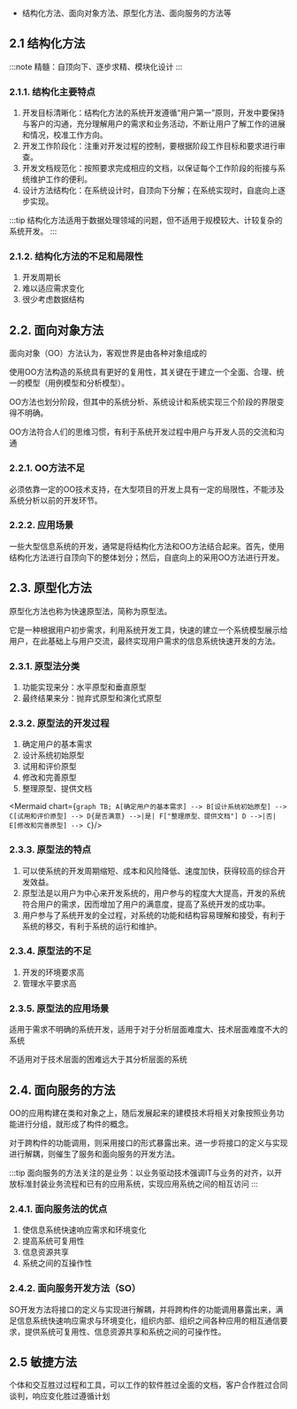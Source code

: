 
- 结构化方法、面向对象方法、原型化方法、面向服务的方法等
  
## 2.1 结构化方法
:::note
精髓：自顶向下、逐步求精、模块化设计
:::

### 2.1.1. 结构化主要特点
1. 开发目标清晰化：结构化方法的系统开发遵循“用户第一”原则，开发中要保持与客户的沟通，充分理解用户的需求和业务活动，不断让用户了解工作的进展和情况，校准工作方向。
2. 开发工作阶段化：注重对开发过程的控制，要根据阶段工作目标和要求进行审查。
3. 开发文档规范化：按照要求完成相应的文档，以保证每个工作阶段的衔接与系统维护工作的便利。
4. 设计方法结构化：在系统设计时，自顶向下分解；在系统实现时，自底向上逐步实现。

:::tip 
结构化方法适用于数据处理领域的问题，但不适用于规模较大、计较复杂的系统开发。
:::

### 2.1.2. 结构化方法的不足和局限性
1. 开发周期长
2. 难以适应需求变化
3. 很少考虑数据结构

## 2.2. 面向对象方法
面向对象（OO）方法认为，客观世界是由各种对象组成的

使用OO方法构造的系统具有更好的复用性，其关键在于建立一个全面、合理、统一的模型（用例模型和分析模型）。

OO方法也划分阶段，但其中的系统分析、系统设计和系统实现三个阶段的界限变得不明确。

OO方法符合人们的思维习惯，有利于系统开发过程中用户与开发人员的交流和沟通

### 2.2.1. OO方法不足 
必须依靠一定的OO技术支持，在大型项目的开发上具有一定的局限性，不能涉及系统分析以前的开发环节。

### 2.2.2. 应用场景
一些大型信息系统的开发，通常是将结构化方法和OO方法结合起来。首先，使用结构化方法进行自顶向下的整体划分；然后，自底向上的采用OO方法进行开发。

## 2.3. 原型化方法
原型化方法也称为快速原型法，简称为原型法。

它是一种根据用户初步需求，利用系统开发工具，快速的建立一个系统模型展示给用户，在此基础上与用户交流，最终实现用户需求的信息系统快速开发的方法。

### 2.3.1. 原型法分类
1. 功能实现来分：水平原型和垂直原型
2. 最终结果来分：抛弃式原型和演化式原型

### 2.3.2. 原型法的开发过程
1. 确定用户的基本需求
2. 设计系统初始原型
3. 试用和评价原型
4. 修改和完善原型
5. 整理原型、提供文档

<Mermaid chart={`
    graph TB;
    A[确定用户的基本需求] --> B[设计系统初始原型] --> C[试用和评价原型] --> D{是否满意} -->|是| F["整理原型、提供文档"]
    D -->|否| E[修改和完善原型] --> C
`}/>

### 2.3.3. 原型法的特点
1. 可以使系统的开发周期缩短、成本和风险降低、速度加快，获得较高的综合开发效益。
2. 原型法是以用户为中心来开发系统的，用户参与的程度大大提高，开发的系统符合用户的需求，因而增加了用户的满意度，提高了系统开发的成功率。
3. 用户参与了系统开发的全过程，对系统的功能和结构容易理解和接受，有利于系统的移交，有利于系统的运行和维护。

### 2.3.4. 原型法的不足
1. 开发的环境要求高
2. 管理水平要求高

### 2.3.5. 原型法的应用场景
适用于需求不明确的系统开发，适用于对于分析层面难度大、技术层面难度不大的系统

不适用对于技术层面的困难远大于其分析层面的系统

## 2.4. 面向服务的方法
OO的应用构建在类和对象之上，随后发展起来的建模技术将相关对象按照<Highlight>业务</Highlight>功能进行分组，就形成了<Highlight>构件</Highlight>的概念。

对于跨构件的功能调用，则采用接口的形式暴露出来。进一步将接口的定义与实现进行解耦，则催生了服务和面向服务的开发方法。

:::tip
面向服务的方法关注的是业务：以业务驱动技术强调IT与业务的对齐，以开放标准封装业务流程和已有的应用系统，实现应用系统之间的相互访问
:::
### 2.4.1. 面向服务法的优点
1. 使信息系统快速响应需求和环境变化
2. 提高系统可复用性
3. 信息资源共享
4. 系统之间的互操作性

### 2.4.2. 面向服务开发方法（SO）
SO开发方法将接口的定义与实现进行解耦，并将跨构件的功能调用暴露出来，满足信息系统快速响应需求与环境变化，组织内部、组织之间各种应用的相互通信要求，提供系统可复用性、信息资源共享和系统之间的可操作性。
## 2.5 敏捷方法
个体和交互胜过过程和工具，可以工作的软件胜过全面的文档，客户合作胜过合同谈判，响应变化胜过遵循计划
